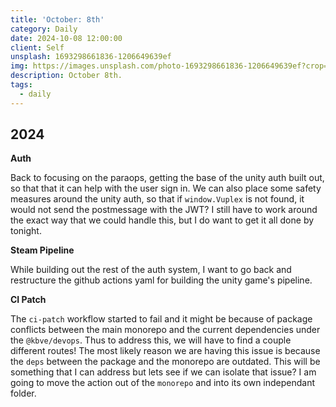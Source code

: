 ```yaml
---
title: 'October: 8th'
category: Daily
date: 2024-10-08 12:00:00
client: Self
unsplash: 1693298661836-1206649639ef
img: https://images.unsplash.com/photo-1693298661836-1206649639ef?crop=entropy&cs=srgb&fm=jpg&ixid=MnwzNjM5Nzd8MHwxfHJhbmRvbXx8fHx8fHx8fDE2ODE3NDg2ODY&ixlib=rb-4.0.3&q=85
description: October 8th. 
tags:
  - daily
---
```



## 2024

**Auth**

Back to focusing on the paraops, getting the base of the unity auth built out, so that that it can help with the user sign in.
We can also place some safety measures around the unity auth, so that if `window.Vuplex` is not found, it would not send the postmessage with the JWT?
I still have to work around the exact way that we could handle this, but I do want to get it all done by tonight.

**Steam Pipeline**

While building out the rest of the auth system, I want to go back and restructure the github actions yaml for building the unity game's pipeline.

**CI Patch**

The `ci-patch` workflow started to fail and it might be because of package conflicts between the main monorepo and the current dependencies under the `@kbve/devops`.
Thus to address this, we will have to find a couple different routes!
The most likely reason we are having this issue is because the `deps` between the package and the monorepo are outdated.
This will be something that I can address but lets see if we can isolate that issue?
I am going to move the action out of the `monorepo` and into its own independant folder.
